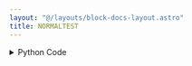 ```yaml
---
layout: "@/layouts/block-docs-layout.astro"
title: NORMALTEST
---
```



<PythonDocsDisplay docstring={docstring} />
<AppDisplay app={app} client:visible />

<details>
<summary>Python Code</summary>
```python
from flojoy import OrderedPair, flojoy, Matrix, Scalar
import numpy as np
from collections import namedtuple
from typing import Literal

import scipy.stats


@flojoy
def NORMALTEST(
    default: OrderedPair | Matrix,
    axis: int = 0,
    nan_policy: str = "propagate",
    select_return: Literal["statistic", "pvalue"] = "statistic",
) -> OrderedPair | Matrix | Scalar:
    """The NORMALTEST node is based on a numpy or scipy function.

    The description of that function is as follows:

        Test whether a sample differs from a normal distribution.

        This function tests the null hypothesis that a sample comes from a normal distribution.
        It is based on D'Agostino and Pearson's [1]_, [2]_ test that combines skewness and kurtosis to produce an omnibus test of normality.

    Parameters
    ----------
    select_return : 'statistic', 'pvalue'
        Select the desired object to return.
        See the respective function docs for descriptors.
    a : array_like
        The array containing the sample to be tested.
    axis : int or None, optional
        Axis along which to compute test.
        Default is 0.
        If None, compute over the whole array 'a'.
    nan_policy : {'propagate', 'raise', 'omit'}, optional
        Defines how to handle when input contains nan.
        The following options are available (default is 'propagate'):
        'propagate' : returns nan
        'raise' : raises an error
        'omit' : performs the calculations ignoring nan values

    Returns
    -------
    DataContainer
        type 'ordered pair', 'scalar', or 'matrix'
    """

    result = scipy.stats.normaltest(
        a=default.y,
        axis=axis,
        nan_policy=nan_policy,
    )

    return_list = ["statistic", "pvalue"]
    if isinstance(result, tuple):
        res_dict = {}
        num = min(len(result), len(return_list))
        for i in range(num):
            res_dict[return_list[i]] = result[i]
        result = res_dict[select_return]
    else:
        result = result._asdict()
        result = result[select_return]

    if isinstance(result, np.ndarray):
        result = OrderedPair(x=default.x, y=result)
    else:
        assert isinstance(
            result, np.number | float | int
        ), f"Expected np.number, float or int for result, got {type(result)}"
        result = Scalar(c=float(result))

    return result

```
[Find this Flojoy Block on GitHub](https://github.com/flojoy-ai/blocks/blob/main/blocks/SCIPY/STATS/NORMALTEST/NORMALTEST.py)
</details>


## Example
